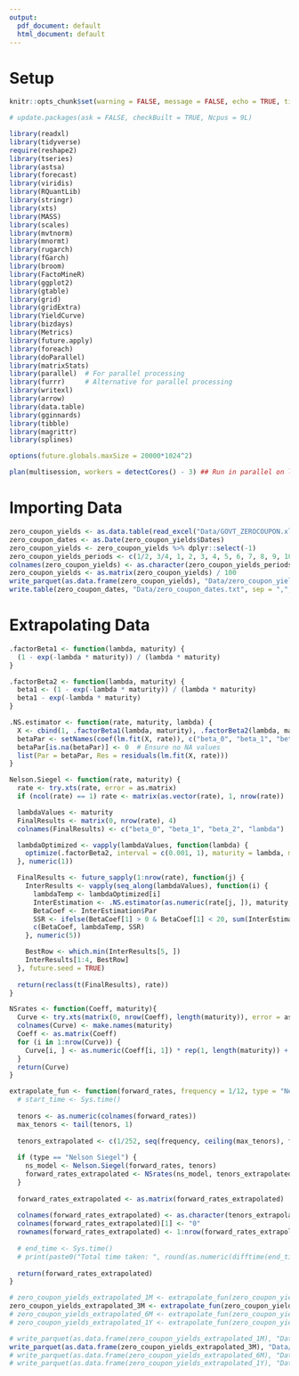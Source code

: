 ---
output:
  pdf_document: default
  html_document: default
---

# Setup

```{r setup, include=F}
knitr::opts_chunk$set(warning = FALSE, message = FALSE, echo = TRUE, tidy = TRUE, fig.align = "center", tidy.opts = list(width.cutoff = 60))

# update.packages(ask = FALSE, checkBuilt = TRUE, Ncpus = 9L)

library(readxl)
library(tidyverse)
require(reshape2)
library(tseries)
library(astsa)
library(forecast)
library(viridis)
library(RQuantLib)
library(stringr)
library(xts)
library(MASS)
library(scales)
library(mvtnorm)
library(mnormt)
library(rugarch)
library(fGarch)
library(broom)
library(FactoMineR)
library(ggplot2)
library(gtable)
library(grid)
library(gridExtra)
library(YieldCurve)
library(bizdays)
library(Metrics)
library(future.apply)
library(foreach)
library(doParallel)
library(matrixStats)
library(parallel)  # For parallel processing
library(furrr)     # Alternative for parallel processing
library(writexl)
library(arrow)
library(data.table)
library(gginnards)
library(tibble)
library(magrittr)
library(splines)

options(future.globals.maxSize = 20000*1024^2)

plan(multisession, workers = detectCores() - 3) ## Run in parallel on local computer
```

# Importing Data

```{r}
zero_coupon_yields <- as.data.table(read_excel("Data/GOVT_ZEROCOUPON.xlsx"))
zero_coupon_dates <- as.Date(zero_coupon_yields$Dates)
zero_coupon_yields <- zero_coupon_yields %>% dplyr::select(-1)
zero_coupon_yields_periods <- c(1/2, 3/4, 1, 2, 3, 4, 5, 6, 7, 8, 9, 10)
colnames(zero_coupon_yields) <- as.character(zero_coupon_yields_periods)
zero_coupon_yields <- as.matrix(zero_coupon_yields) / 100
write_parquet(as.data.frame(zero_coupon_yields), "Data/zero_coupon_yields.parquet")
write.table(zero_coupon_dates, "Data/zero_coupon_dates.txt", sep = ",", row.names = F, col.names = F)
```

# Extrapolating Data

```{r}
.factorBeta1 <- function(lambda, maturity) {
  (1 - exp(-lambda * maturity)) / (lambda * maturity)
}

.factorBeta2 <- function(lambda, maturity) {
  beta1 <- (1 - exp(-lambda * maturity)) / (lambda * maturity)
  beta1 - exp(-lambda * maturity)
}

.NS.estimator <- function(rate, maturity, lambda) {
  X <- cbind(1, .factorBeta1(lambda, maturity), .factorBeta2(lambda, maturity))
  betaPar <- setNames(coef(lm.fit(X, rate)), c("beta_0", "beta_1", "beta_2"))
  betaPar[is.na(betaPar)] <- 0  # Ensure no NA values
  list(Par = betaPar, Res = residuals(lm.fit(X, rate)))
}

Nelson.Siegel <- function(rate, maturity) {
  rate <- try.xts(rate, error = as.matrix)
  if (ncol(rate) == 1) rate <- matrix(as.vector(rate), 1, nrow(rate))

  lambdaValues <- maturity
  FinalResults <- matrix(0, nrow(rate), 4)
  colnames(FinalResults) <- c("beta_0", "beta_1", "beta_2", "lambda")

  lambdaOptimized <- vapply(lambdaValues, function(lambda) {
    optimize(.factorBeta2, interval = c(0.001, 1), maturity = lambda, maximum = TRUE)$maximum
  }, numeric(1))

  FinalResults <- future_sapply(1:nrow(rate), function(j) {
    InterResults <- vapply(seq_along(lambdaValues), function(i) {
      lambdaTemp <- lambdaOptimized[i]
      InterEstimation <- .NS.estimator(as.numeric(rate[j, ]), maturity, lambdaTemp)
      BetaCoef <- InterEstimation$Par
      SSR <- ifelse(BetaCoef[1] > 0 & BetaCoef[1] < 20, sum(InterEstimation$Res^2), 1e5)
      c(BetaCoef, lambdaTemp, SSR)
    }, numeric(5))

    BestRow <- which.min(InterResults[5, ])
    InterResults[1:4, BestRow]
  }, future.seed = TRUE)
  
  return(reclass(t(FinalResults), rate))
}

NSrates <- function(Coeff, maturity){
  Curve <- try.xts(matrix(0, nrow(Coeff), length(maturity)), error = as.matrix)
  colnames(Curve) <- make.names(maturity)
  Coeff <- as.matrix(Coeff)
  for (i in 1:nrow(Curve)) {
    Curve[i, ] <- as.numeric(Coeff[i, 1]) * rep(1, length(maturity)) + as.numeric(Coeff[i, 2]) * as.numeric(.factorBeta1(Coeff[i, 4], maturity)) + as.numeric(Coeff[i, 3]) * as.numeric(.factorBeta2(Coeff[i, 4], maturity))
  }
  return(Curve)
}
```

```{r}
extrapolate_fun <- function(forward_rates, frequency = 1/12, type = "Nelson Siegel") {
  # start_time <- Sys.time()
  
  tenors <- as.numeric(colnames(forward_rates))
  max_tenors <- tail(tenors, 1)
  
  tenors_extrapolated <- c(1/252, seq(frequency, ceiling(max_tenors), frequency))
  
  if (type == "Nelson Siegel") {
    ns_model <- Nelson.Siegel(forward_rates, tenors)
    forward_rates_extrapolated <- NSrates(ns_model, tenors_extrapolated)
  }
  
  forward_rates_extrapolated <- as.matrix(forward_rates_extrapolated)
  
  colnames(forward_rates_extrapolated) <- as.character(tenors_extrapolated)
  colnames(forward_rates_extrapolated)[1] <- "0"
  rownames(forward_rates_extrapolated) <- 1:nrow(forward_rates_extrapolated)
  
  # end_time <- Sys.time()
  # print(paste0("Total time taken: ", round(as.numeric(difftime(end_time, start_time, units = "secs")), 3), " seconds"))
  
  return(forward_rates_extrapolated)
}
```

```{r}
# zero_coupon_yields_extrapolated_1M <- extrapolate_fun(zero_coupon_yields, 1/12)
zero_coupon_yields_extrapolated_3M <- extrapolate_fun(zero_coupon_yields, 1/4)
# zero_coupon_yields_extrapolated_6M <- extrapolate_fun(zero_coupon_yields, 1/2)
# zero_coupon_yields_extrapolated_1Y <- extrapolate_fun(zero_coupon_yields, 1)

# write_parquet(as.data.frame(zero_coupon_yields_extrapolated_1M), "Data/zero_coupon_yields_extrapolated_1M.parquet")
write_parquet(as.data.frame(zero_coupon_yields_extrapolated_3M), "Data/zero_coupon_yields_extrapolated_3M.parquet")
# write_parquet(as.data.frame(zero_coupon_yields_extrapolated_6M), "Data/zero_coupon_yields_extrapolated_6M.parquet")
# write_parquet(as.data.frame(zero_coupon_yields_extrapolated_1Y), "Data/zero_coupon_yields_extrapolated_1Y.parquet")
```